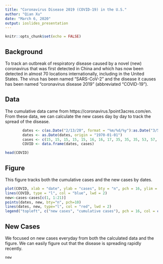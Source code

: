 ```yaml
---
title: "Coronavirus Disease 2019 (COVID-19) in the U.S."
author: "Qian Xu"
date: "March 6, 2020"
output: ioslides_presentation
---
```


```r
knitr::opts_chunk$set(echo = FALSE)
```

## Background

To track an outbreak of respiratory disease caused by a novel (new) coronavirus that was first detected in China and which has now been detected in almost 70 locations internationally, including in the United States. The virus has been named “SARS-CoV-2” and the disease it causes has been named “coronavirus disease 2019” (abbreviated “COVID-19”).

## Data

The cumulative data came from https://coronavirus.1point3acres.com/en.  From these data, we can calculate the new cases day by day to track the spread of the disease.

```r
        dates <- c(as.Date("2/13/20", format = "%m/%d/%y"):as.Date("3/5/20", format = "%m/%d/%y"))
        dates <- as.Date(dates, origin = "1970-01-01")
        cases <- c(15, 15, 15, 15, 15, 16, 16, 17, 35, 35, 35, 53, 57, 60, 60, 66, 71, 91, 107, 130, 162, 234)
        COVID <- data.frame(dates, cases)
```

```r
head(COVID)
```

## Figure

This figure tracks both the cumulative cases and the new cases by dates.
```r
plot(COVID, xlab = "date", ylab = "cases", bty = "n", pch = 16, ylim = c(0, 250))
lines(COVID, type = "l", col = "blue", lwd = 2)
new<-cases-cases[c(1, 1:21)]
points(dates, new, bty="n", pch=10)
lines(dates, new, type="l", col = "red", lwd = 2)
legend("topleft", c("new cases", "cumulative cases"), pch = 16, col = c("red", "blue"), bty = c("n", "o"), cex = 1.2)
```

## New Cases

We focused on new cases everyday from both the calculated data and the figure.  We can easily figure out that the disease is spreading rapidly recently.
```r
new
```